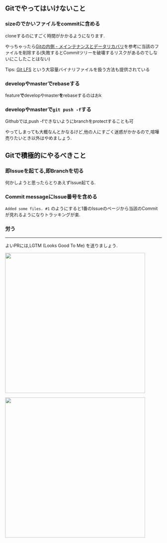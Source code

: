 ## Gitでやってはいけないこと 

### sizeのでかいファイルをcommitに含める

cloneするのにすごく時間がかかるようになります.

やっちゃったら[Gitの内側 - メインテナンスとデータリカバリ](https://git-scm.com/book/ja/v1/Git%E3%81%AE%E5%86%85%E5%81%B4-%E3%83%A1%E3%82%A4%E3%83%B3%E3%83%86%E3%83%8A%E3%83%B3%E3%82%B9%E3%81%A8%E3%83%87%E3%83%BC%E3%82%BF%E3%83%AA%E3%82%AB%E3%83%90%E3%83%AA)を参考に当該のファイルを削除する(失敗するとCommitツリーを破壊するリスクがあるのでしないにこしたことはない)

Tips: [Git LFS](https://git-lfs.github.com/) という大容量バイナリファイルを扱う方法も提供されている

### developやmasterでrebaseする

feature**で**developやmaster**を**rebaseするのはおk

### developやmasterで`git push -f`する

Githubでは,push -fできないようにbranchをprotectすることも可


やってしまっても大概なんとかなるけど,他の人にすごく迷惑がかかるので,喧嘩売りたいとき以外はやめましょう.


## Gitで積極的にやるべきこと 

### 即Issueを起てる,即Branchを切る 

何かしようと思ったらとりあえずIssue起てる.

### Commit messageにIssue番号を含める

`Added some files. #1` のようにすると1番のIssueのページから当該のCommitが見れるようになりトラッキングが楽.

### 労う


---

よいPRには,LGTM (Looks Good To Me) を送りましょう.

<div class="column-right">
<div align="center">
<img src="http://i.imgur.com/JNx7GVS.gif" width="450px">
</div>
</div>
<div class="column-left">
<div align="center">
<img src="https://66.media.tumblr.com/8ab4ccac32040179410ea99509e43d58/tumblr_inline_pk03u2iESS1qa5y5a_500.gif" width="450px">
</div>
</div>


